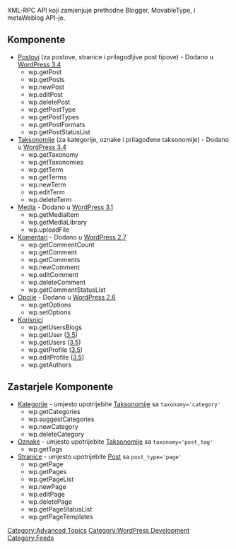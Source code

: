{{Languages|
{{en|XML-RPC WordPress API}}
{{hr|XML-RPC WordPress API}}
{{zh-cn|XML-RPC WordPress API}}
}}

XML-RPC API koji zamjenjuje prethodne Blogger, MovableType, i metaWeblog API-je.

== Komponente ==

* [[XML-RPC WordPress API/Posts|Postovi]] (za postove, stranice i prilagodljive post tipove) - Dodano u [[Version 3.4|WordPress 3.4]]
** wp.getPost
** wp.getPosts
** wp.newPost
** wp.editPost
** wp.deletePost
** wp.getPostType
** wp.getPostTypes
** wp.getPostFormats
** wp.getPostStatusList
* [[XML-RPC WordPress API/Taxonomies|Taksonomije]] (za kategorije, oznake i prilagođene taksonomije) - Dodano u [[Version 3.4|WordPress 3.4]]
** wp.getTaxonomy
** wp.getTaxonomies
** wp.getTerm
** wp.getTerms
** wp.newTerm
** wp.editTerm
** wp.deleteTerm
* [[XML-RPC WordPress API/Media|Media]] - Dodano u [[Version 3.1|WordPress 3.1]]
** wp.getMediaItem
** wp.getMediaLibrary
** wp.uploadFile
* [[XML-RPC WordPress API/Comments|Komentari]] - Dodano u [[Version 2.7|WordPress 2.7]]
** wp.getCommentCount
** wp.getComment
** wp.getComments
** wp.newComment
** wp.editComment
** wp.deleteComment
** wp.getCommentStatusList
* [[XML-RPC WordPress API/Options|Opcije]] - Dodano u [[Version 2.6|WordPress 2.6]]
** wp.getOptions
** wp.setOptions
* [[XML-RPC WordPress API/Users|Korisnici]]
** wp.getUsersBlogs
** wp.getUser ([[Version 3.5|3.5]])
** wp.getUsers ([[Version 3.5|3.5]])
** wp.getProfile ([[Version 3.5|3.5]])
** wp.editProfile ([[Version 3.5|3.5]])
** wp.getAuthors

== Zastarjele Komponente ==

* [[XML-RPC WordPress API/Categories & Tags|Kategorije]] - umjesto upotrijebite [[XML-RPC WordPress API/Taxonomies|Taksonomije]] sa <tt>taxonomy='category'</tt>
** wp.getCategories
** wp.suggestCategories
** wp.newCategory
** wp.deleteCategory
* [[XML-RPC WordPress API/Categories & Tags#wp.getTags|Oznake]] - umjesto upotrijebite [[XML-RPC WordPress API/Taxonomies|Taksonomije]] sa <tt>taxonomy='post_tag'</tt>
** wp.getTags
* [[XML-RPC WordPress API/Pages|Stranice]] - umjesto upotrijebite [[XML-RPC WordPress API/Posts|Post]] sa <tt>post_type='page'</tt>
** wp.getPage
** wp.getPages
** wp.getPageList
** wp.newPage
** wp.editPage
** wp.deletePage
** wp.getPageStatusList
** wp.getPageTemplates

[[Category:Advanced Topics]]
[[Category:WordPress Development]]
[[Category:Feeds]]